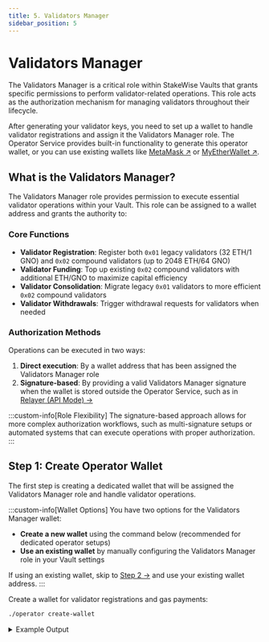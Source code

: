 ```yaml
---
title: 5. Validators Manager
sidebar_position: 5
---
```



# Validators Manager

The Validators Manager is a critical role within StakeWise Vaults that grants specific permissions to perform validator-related operations. This role acts as the authorization mechanism for managing validators throughout their lifecycle.

After generating your validator keys, you need to set up a wallet to handle validator registrations and assign it the Validators Manager role. The Operator Service provides built-in functionality to generate this operator wallet, or you can use existing wallets like [MetaMask ↗](https://metamask.io/) or [MyEtherWallet ↗](https://help.myetherwallet.com/en/articles/6512619-using-mew-offline).

## What is the Validators Manager?

The Validators Manager role provides permission to execute essential validator operations within your Vault. This role can be assigned to a wallet address and grants the authority to:

### Core Functions

- **Validator Registration**: Register both `0x01` legacy validators (32 ETH/1 GNO) and `0x02` compound validators (up to 2048 ETH/64 GNO)
- **Validator Funding**: Top up existing `0x02` compound validators with additional ETH/GNO to maximize capital efficiency
- **Validator Consolidation**: Migrate legacy `0x01` validators to more efficient `0x02` compound validators
- **Validator Withdrawals**: Trigger withdrawal requests for validators when needed

### Authorization Methods

Operations can be executed in two ways:
1. **Direct execution**: By a wallet address that has been assigned the Validators Manager role
2. **Signature-based**: By providing a valid Validators Manager signature when the wallet is stored outside the Operator Service, such as in [Relayer (API Mode) →](./alternative-key-management/api-mode)

:::custom-info[Role Flexibility]
The signature-based approach allows for more complex authorization workflows, such as multi-signature setups or automated systems that can execute operations with proper authorization.
:::

## Step 1: Create Operator Wallet

The first step is creating a dedicated wallet that will be assigned the Validators Manager role and handle validator operations.

:::custom-info[Wallet Options]
You have two options for the Validators Manager wallet:
- **Create a new wallet** using the command below (recommended for dedicated operator setups)
- **Use an existing wallet** by manually configuring the Validators Manager role in your Vault settings

If using an existing wallet, skip to [Step 2 →](#step-2-assign-validators-manager-role) and use your existing wallet address.
:::

Create a wallet for validator registrations and gas payments:

```bash
./operator create-wallet
```

<details className="custom-details">
<summary>Example Output</summary>
```

Enter the mnemonic for generating the wallet: fish monster write banner tired laptop slender ...
Done. The wallet and password saved to ~/.stakewise/mainnet/wallet directory. The wallet address is: 0x59d58...B48C4
```
</details>

You may reuse the same mnemonic as your validator keys or generate a separate one for added security.

:::custom-warning[Wallet Balance Warning]
  Fund your wallet with ETH (or xDAI on Gnosis) to cover gas:

    - Each validator registration costs ~0.01 ETH at 30 Gwei gas price
    - Check current gas prices at [Etherscan Gas Tracker ↗](https://etherscan.io/gastracker)
    - Monitor balance regularly to prevent registration failures
:::

## Step 2: Assign Validators Manager Role

You must assign the Validators Manager role to the wallet address created in the previous step. This setup can be completed via the StakeWise UI and must be performed by the Vault Admin.

### Using StakeWise UI

1. Connect using a Vault Admin wallet and navigate to the [Operate page ↗](https://app.stakewise.io/operate)
2. Select the Vault for which you want to change the Validators Manager role
3. In the upper right corner, click on **"Settings"** and open the **"Roles"** tab
4. Enter the wallet address in the **"Validators manager"** field
5. Click **"Save"** to create a transaction that you will need to sign with your wallet

:::custom-notes[UI Access]
The **"Settings"** button is only visible to the Vault Admin or current Validators Manager.
:::

:::custom-tips[Role Assignment]
The Validators Manager role will be updated once the transaction is confirmed on the network. Make sure to use the exact wallet address generated in [Step 1 →](#step-1-create-operator-wallet).
:::

## Next Steps

:::custom-info[Ready to Launch]
🎉 Your Validators Manager is now set up! The Operator Service will use this role to automatically handle validator registrations, funding, and other operations as needed. Continue to [Start Operator →](start-operator) to launch your Operator Service.
:::
